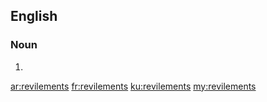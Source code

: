==English==

===Noun===
{{head|en|noun plural form}}

# {{plural of|revilement|lang=en}}

[[ar:revilements]]
[[fr:revilements]]
[[ku:revilements]]
[[my:revilements]]